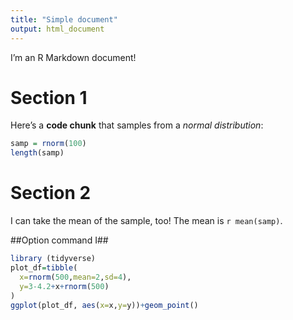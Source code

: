 ```yaml
---
title: "Simple document"
output: html_document
---
```


I'm an R Markdown document! 

# Section 1

Here's a **code chunk** that samples from 
a _normal distribution_:

```r
samp = rnorm(100)
length(samp)
```

# Section 2

I can take the mean of the sample, too!
The mean is `r mean(samp)`.

##Option command I##

```r
library (tidyverse)
plot_df=tibble(
  x=rnorm(500,mean=2,sd=4),
  y=3-4.2+x+rnorm(500)
)
ggplot(plot_df, aes(x=x,y=y))+geom_point()
```

